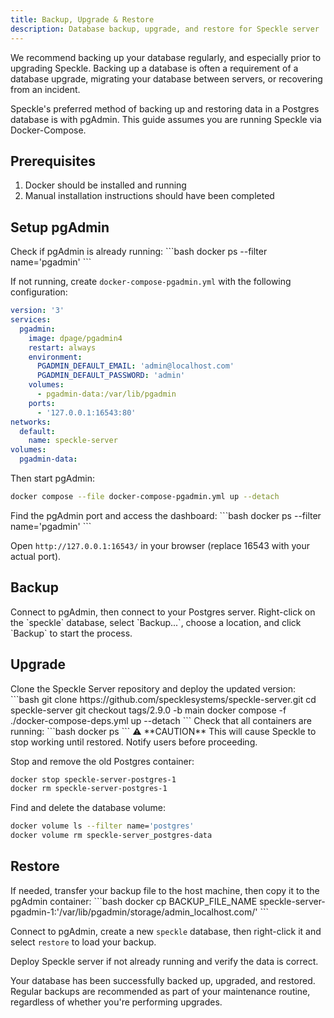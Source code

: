```yaml
---
title: Backup, Upgrade & Restore
description: Database backup, upgrade, and restore for Speckle server
---
```


We recommend backing up your database regularly, and especially prior to upgrading Speckle. Backing up a database is often a requirement of a database upgrade, migrating your database between servers, or recovering from an incident.

Speckle's preferred method of backing up and restoring data in a Postgres database is with pgAdmin. This guide assumes you are running Speckle via Docker-Compose.

## Prerequisites

1. Docker should be installed and running
2. Manual installation instructions should have been completed

## Setup pgAdmin

<Steps>
<Step title="Check and start pgAdmin">
Check if pgAdmin is already running:
```bash
docker ps --filter name='pgadmin'
```

If not running, create `docker-compose-pgadmin.yml` with the following configuration:
```yaml
version: '3'
services:
  pgadmin:
    image: dpage/pgadmin4
    restart: always
    environment:
      PGADMIN_DEFAULT_EMAIL: 'admin@localhost.com'
      PGADMIN_DEFAULT_PASSWORD: 'admin'
    volumes:
      - pgadmin-data:/var/lib/pgadmin
    ports:
      - '127.0.0.1:16543:80'
networks:
  default:
    name: speckle-server
volumes:
  pgadmin-data:
```

Then start pgAdmin:
```bash
docker compose --file docker-compose-pgadmin.yml up --detach
```
</Step>

<Step title="Access pgAdmin">
Find the pgAdmin port and access the dashboard:
```bash
docker ps --filter name='pgadmin'
```

Open `http://127.0.0.1:16543/` in your browser (replace 16543 with your actual port).
</Step>
</Steps>

## Backup

<Steps>
<Step title="Backup database">
Connect to pgAdmin, then connect to your Postgres server. Right-click on the `speckle` database, select `Backup...`, choose a location, and click `Backup` to start the process.
</Step>
</Steps>

## Upgrade

<Steps>
<Step title="Deploy new version">
Clone the Speckle Server repository and deploy the updated version:
```bash
git clone https://github.com/specklesystems/speckle-server.git
cd speckle-server
git checkout tags/2.9.0 -b main
docker compose -f ./docker-compose-deps.yml up --detach
```
</Step>

<Step title="Verify deployment">
Check that all containers are running:
```bash
docker ps
```
</Step>

<Step title="Stop and clean up old database">
⚠️ **CAUTION** This will cause Speckle to stop working until restored. Notify users before proceeding.

Stop and remove the old Postgres container:
```bash
docker stop speckle-server-postgres-1
docker rm speckle-server-postgres-1
```

Find and delete the database volume:
```bash
docker volume ls --filter name='postgres'
docker volume rm speckle-server_postgres-data
```
</Step>
</Steps>

## Restore

<Steps>
<Step title="Transfer and restore backup">
If needed, transfer your backup file to the host machine, then copy it to the pgAdmin container:
```bash
docker cp BACKUP_FILE_NAME speckle-server-pgadmin-1:'/var/lib/pgadmin/storage/admin_localhost.com/'
```

Connect to pgAdmin, create a new `speckle` database, then right-click it and select `restore` to load your backup.
</Step>

<Step title="Verify restoration">
Deploy Speckle server if not already running and verify the data is correct.
</Step>
</Steps>

Your database has been successfully backed up, upgraded, and restored. Regular backups are recommended as part of your maintenance routine, regardless of whether you're performing upgrades. 